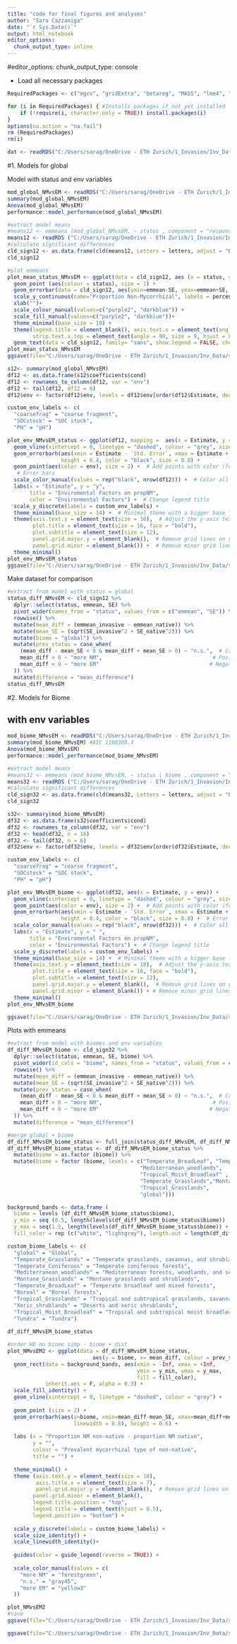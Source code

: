 ```yaml
---
title: "code for final figures and analyses"
author: "Sara Cazzaniga"
date: "`r Sys.Date()`"
output: html_notebook
editor_options: 
  chunk_output_type: inline
---
```


#editor_options:
  chunk_output_type: console

  - Load all necessary packages 
```r
RequiredPackages <- c("mgcv", "gridExtra", "betareg", "MASS", "lme4", "lmerTest", "lsmeans", "ggeffects", "spdep", "ggplot2", "ncf", "ape", "sjPlot", "gridExtra", "MuMIn", "tidyverse", "sf", "tidyverse", "DHARMa", "glmmTMB", "gstat", "sp", "ggrepel", "stringr", "car", "vcd", "multcomp", "RColorBrewer", "see", "gghalves", "ggpubr", "scales", "gghalves")

for (i in RequiredPackages) { #Installs packages if not yet installed
    if (!require(i, character.only = TRUE)) install.packages(i)
}
options(na.action = "na.fail")
rm (RequiredPackages)
rm(i)
```

```r
dat <- readRDS("C:/Users/sarag/OneDrive - ETH Zurich/1_Invasion/Inv_Data/sPlot4_Sara/data/sPlot4_sel_var_plot_inv_myc_scaled_SC0625.rds")
```

####################################################################################################################################################################################################################################################################

#1. Models for global

Model with status and env variables 
```r
mod_global_NMvsEM <- readRDS("C:/Users/sarag/OneDrive - ETH Zurich/1_Invasion/Inv_Data/sPlot4_Sara/Models/all_rar/mod_global_NMvsEM_rarall.rds")
summary(mod_global_NMvsEM)
Anova(mod_global_NMvsEM)
performance::model_performance(mod_global_NMvsEM)
```

```r
#extract model means
#means12 <- emmeans (mod_global_NMvsEM, ~ status , component = "response", cov.reduce = mean, data = dat)
means12 <- readRDS ("C:/Users/sarag/OneDrive - ETH Zurich/1_Invasion/Inv_Data/sPlot4_Sara/Models/all_rar/means_global_NMvsEM_rarall.rds")
#calculate significant differences
cld_sign12 <- as.data.frame(cld(means12, Letters = letters, adjust = "BH", alpha = 0.05, decreasing = TRUE))
cld_sign12

#plot emmeans
plot_mean_status_NMvsEM <- ggplot(data = cld_sign12, aes (x = status, y = emmean)) +
  geom_point (aes(colour = status), size = 1) +
  geom_errorbar(data = cld_sign12, aes(ymin=emmean-SE, ymax=emmean+SE, colour = status), lwd=0.7, width=0.5)+ 
  scale_y_continuous(name="Proportion Non-Mycorrhizal", labels = percent)+
  xlab("")+
  scale_colour_manual(values=c("purple2", "darkblue")) + 
  scale_fill_manual(values=c("purple2", "darkblue"))+
  theme_minimal(base_size = 10) +
  theme(legend.title = element_blank(), axis.text.x = element_text(angle = 90, hjust = 1, vjust = 0),
        strip.text.x.top = element_text(angle = 90, size = 9, hjust = 0)) +
  geom_text(data = cld_sign12, family= "sans", show.legend = FALSE, check_overlap = TRUE, size = 3, hjust = 0.3, vjust = 0, aes(x=status,y= Inf,label=.group , colour = status))
plot_mean_status_NMvsEM
ggsave(file="C:/Users/sarag/OneDrive - ETH Zurich/1_Invasion/Inv_Data/sPlot4_Sara/Figures/all_rar/mod_global_means_NMvsEM_rar.svg", plot=plot_mean_status_NMvsEM, width=10, height=8, scale = 0.5)

s12<- summary(mod_global_NMvsEM)
df12 <- as.data.frame(s12$coefficients$cond)
df12 <- rownames_to_column(df12, var = "env")
df12 <- tail(df12, df12 = 6)
df12$env <- factor(df12$env, levels = df12$env[order(df12$Estimate, decreasing = TRUE)])

custom_env_labels <- c(
  "coarsefrag" = "coarse fragment",
  "SOCstock" = "SOC stock",
  "PH" = "pH")

plot_env_NMvsEM_status <- ggplot(df12, mapping =  aes(x = Estimate, y = env)) +
  geom_vline(xintercept = 0, linetype = "dashed", colour = "grey", size = 0.8) +  # Dashed line at 0
  geom_errorbarh(aes(xmin = Estimate - `Std. Error`, xmax = Estimate + `Std. Error`), 
                 height = 0.4, color = "black", size = 0.8) + 
  geom_point(aes(color = env), size = 2) +  # Add points with color (for better distinction)
   # Error bars
  scale_color_manual(values = rep("black", nrow(df12))) +  # Color all points (you can change to another scheme)
  labs(x = "Estimate", y = "y", 
       title = "Enviromental Factors on propNM",
       color = "Environmental Factors") +  # Change legend title
  scale_y_discrete(labels = custom_env_labels) +
  theme_minimal(base_size = 14) +  # Minimal theme with a bigger base font size
  theme(axis.text.y = element_text(size = 10),  # Adjust the y-axis text size
        plot.title = element_text(size = 16, face = "bold"),
        plot.subtitle = element_text(size = 12),
        panel.grid.major.y = element_blank(),  # Remove grid lines on y-axis for cleaner look
        panel.grid.minor = element_blank()) +  # Remove minor grid linesggplot(df12, mapping = aes(x = Estimate, y = env)) +
  theme_minimal()
plot_env_NMvsEM_status
ggsave(file="C:/Users/sarag/OneDrive - ETH Zurich/1_Invasion/Inv_Data/sPlot4_Sara/Figures/all_rar/mod_global_NMvsEM_env_rar.svg", plot=plot_env_NMvsEM_status, width=10, height=7, scale = 0.5)
```

Make dataset for comparison
```r
#extract from model with status = global
status_diff_NMvsEM <- cld_sign12 %>%
  dplyr::select(status, emmean, SE) %>% 
  pivot_wider(names_from = "status", values_from = c("emmean", "SE")) %>% 
  rowwise() %>% 
  mutate(mean_diff = (emmean_invasive - emmean_native)) %>% 
  mutate(mean_SE = (sqrt(SE_invasive^2 + SE_native^2))) %>% 
  mutate(biome = "global") %>% 
  mutate(prev_status = case_when(
    (mean_diff - mean_SE < 0 & mean_diff + mean_SE > 0) ~ "n.s.",  # Crosses zero
    mean_diff > 0 ~ "more NM",                                   # Positive mean_diff
    mean_diff < 0 ~ "more EM"                                   # Negative mean_diff
  )) %>% 
  mutate(difference = "mean_difference")
status_diff_NMvsEM
```


############################################################################################################################
##################################################################################################################################

#2. Models for Biome

## with env variables
```r
mod_biome_NMvsEM <- readRDS("C:/Users/sarag/OneDrive - ETH Zurich/1_Invasion/Inv_Data/sPlot4_Sara/Models/all_rar/mod_biome_NMvsEM_rarall.rds")
summary(mod_biome_NMvsEM) #AIC 1108308.3
Anova(mod_biome_NMvsEM)
performance::model_performance(mod_biome_NMvsEM)
```


```r
#extract model means
#means32 <- emmeans (mod_biome_NMvsEM, ~ status | biome , component = "response", cov.reduce = mean, data = dat.sel)
means32 <- readRDS ("C:/Users/sarag/OneDrive - ETH Zurich/1_Invasion/Inv_Data/sPlot4_Sara/Models/all_rar/means_biome_NMvsEM_rarall.rds")
#calculate significant differences
cld_sign32 <- as.data.frame(cld(means32, Letters = letters, adjust = "BH", alpha = 0.05, decreasing = TRUE))
cld_sign32

s32<- summary(mod_biome_NMvsEM)
df32 <- as.data.frame(s32$coefficients$cond)
df32 <- rownames_to_column(df32, var = "env")
df32 <- head(df32, n = 16)
df32 <- tail(df32, n = 6)
df32$env <- factor(df32$env, levels = df32$env[order(df32$Estimate, decreasing = TRUE)])

custom_env_labels <- c(
  "coarsefrag" = "coarse fragment",
  "SOCstock" = "SOC stock",
  "PH" = "pH")

plot_env_NMvsEM_biome <- ggplot(df32, aes(x = Estimate, y = env)) +
  geom_vline(xintercept = 0, linetype = "dashed", colour = "grey", size = 0.8) +  # Dashed line at 0
  geom_point(aes(color = env), size = 2) +  # Add points with color (for better distinction)
  geom_errorbarh(aes(xmin = Estimate - `Std. Error`, xmax = Estimate + `Std. Error`), 
                 height = 0.4, color = "black", size = 0.8) +  # Error bars
  scale_color_manual(values = rep("black", nrow(df32))) +  # Color all points (you can change to another scheme)
  labs(x = "Estimate", y = " ", 
       title = "Enviromental Factors on propNM",
       color = "Environmental Factors") +  # Change legend title
  scale_y_discrete(labels = custom_env_labels) +
  theme_minimal(base_size = 14) +  # Minimal theme with a bigger base font size
  theme(axis.text.y = element_text(size = 10),  # Adjust the y-axis text size
        plot.title = element_text(size = 16, face = "bold"),
        plot.subtitle = element_text(size = 12),
        panel.grid.major.y = element_blank(),  # Remove grid lines on y-axis for cleaner look
        panel.grid.minor = element_blank()) + # Remove minor grid linesggplot(df12, mapping = aes(x = Estimate, y = env)) 
  theme_minimal()
plot_env_NMvsEM_biome

ggsave(file="C:/Users/sarag/OneDrive - ETH Zurich/1_Invasion/Inv_Data/sPlot4_Sara/Figures/all_rar/mod_biome_NMvsEM_status_ selectedbiomes_env_rar.svg", plot=plot_env_NMvsEM_biome, width=10, height=7, scale = 0.5)
```

Plots with emmeans 

```r
#extract from model with biomes and env variables
df_diff_NMvsEM_biome <- cld_sign32 %>% 
  dplyr::select(status, emmean, SE, biome) %>% 
  pivot_wider(id_cols = "biome", names_from = "status", values_from = c("emmean", "SE")) %>% 
  rowwise() %>% 
  mutate(mean_diff = (emmean_invasive - emmean_native)) %>% 
  mutate(mean_SE = (sqrt(SE_invasive^2 + SE_native^2))) %>% 
  mutate(prev_status = case_when(
    (mean_diff - mean_SE < 0 & mean_diff + mean_SE > 0) ~ "n.s.",  # Crosses zero
    mean_diff > 0 ~ "more NM",                                   # Positive mean_diff
    mean_diff < 0 ~ "more EM"                                   # Negative mean_diff
  )) %>% 
  mutate(difference = "mean_difference")

#merge global + biome
df_diff_NMvsEM_biome_status <- full_join(status_diff_NMvsEM, df_diff_NMvsEM_biome, by = NULL)
df_diff_NMvsEM_biome_status <- df_diff_NMvsEM_biome_status %>% 
  mutate(biome = as.factor (biome)) %>% 
  mutate(biome = factor (biome, levels = c("Temperate_BroadLeaf", "Temperate_Coniferous",
                                          "Mediterranean_woodlands",
                                          "Tropical_Moist_Broadleaf" , "Xeric_shrublands",
                                          "Temperate_Grasslands","Montane_Grasslands",
                                          "Tropical_Grasslands",
                                          "global")))

background_bands <- data.frame (
  biome = levels (df_diff_NMvsEM_biome_status$biome),
  y_min = seq (0.5, length(levels(df_diff_NMvsEM_biome_status$biome)) - 0.5, by = 1),
  y_max = seq(1.5, length(levels(df_diff_NMvsEM_biome_status$biome)) + 0.5, by = 1),
  fill_color = rep (c("white", "lightgray"), length.out = length(df_diff_NMvsEM_biome_status$biome)))

custom_biome_labels <- c(
  "global" = "Global",
  "Temperate_Grasslands" = "Temperate grasslands, savannas, and shrublands",
  "Temperate_Coniferous" = "Temperate coniferous forests",
  "Mediterranean_woodlands" = "Mediterranean forests, woodlands, and scrub",
  "Montane_Grasslands" = "Montane grasslands and shrublands",
  "Temperate_BroadLeaf" = "Temperate broadleaf and mixed forests",
  "Boreal" = "Boreal forests",
  "Tropical_Grasslands" = "Tropical and subtropical grasslands, savannas, and shrublands",
  "Xeric_shrublands" = "Deserts and xeric shrublands",
  "Tropical_Moist_Broadleaf" = "Tropical and subtropical moist broadleaf forests",
  "Tundra" = "Tundra")
  
df_diff_NMvsEM_biome_status

#order HD no biome simp - biome + dist
plot_NMvsEM2 <- ggplot(data = df_diff_NMvsEM_biome_status, 
                           aes(y = biome, x= mean_diff, colour = prev_status)) +
  geom_rect(data = background_bands, aes(xmin = -Inf, xmax = +Inf,
                                         ymin = y_min, ymax = y_max,
                                         fill = fill_color),
            inherit.aes = F, alpha = 0.3) +
  scale_fill_identity() + 
  geom_vline(xintercept = 0, linetype = "dashed", colour = "grey") +
  
  geom_point (size = 2) +
  geom_errorbarh(aes(y=biome, xmin=mean_diff-mean_SE, xmax=mean_diff+mean_SE,
                     linewidth = 0.8), height = 0.6) +
  
  labs (x = "Proportion NM non-native - proportion NM native",
        y = "",
        colour = "Prevalent mycorrhizal type of non-native",
        title = "") +
  
  theme_minimal() + 
  theme (axis.text.y = element_text(size = 10),
         axis.title.x = element_text(size = 7),
         panel.grid.major.y = element_blank(),  # Remove grid lines on y-axis for cleaner look
        panel.grid.minor = element_blank(),
        legend.title.position = "top",
        legend.title = element_text(hjust = 0.5),
        legend.position = "bottom") +
  
  scale_y_discrete(labels = custom_biome_labels) +
  scale_size_identity() +
  scale_linewidth_identity()+
  
  guides(color = guide_legend(reverse = TRUE)) + 
  
  scale_color_manual(values = c(
    "more NM" = "forestgreen",
    "n.s." = "gray45",
    "more EM" = "yellow3"
  ))

plot_NMvsEM2
#save
ggsave(file="C:/Users/sarag/OneDrive - ETH Zurich/1_Invasion/Inv_Data/sPlot4_Sara/Figures/all_rar/mod_biome_difference_NMvsEM_status_biomes_rar.png", plot=plot_NMvsEM2, width=15, height=7, scale = 0.5,  dpi = 300)

ggsave(file="C:/Users/sarag/OneDrive - ETH Zurich/1_Invasion/Inv_Data/sPlot4_Sara/Figures/all_rar/mod_biome_difference_NMvsEM_status_biomes_rar.svg",plot=plot_NMvsEM2, width=15, height=7, scale = 0.5)
```


